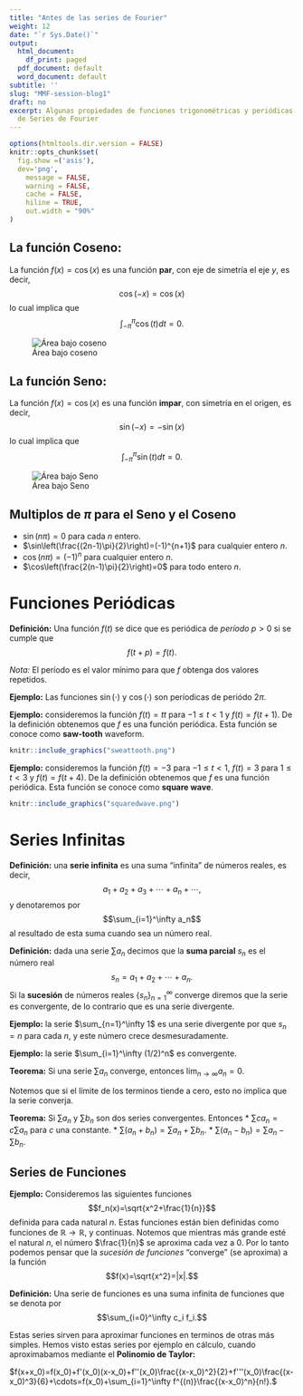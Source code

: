```yaml
---
title: "Antes de las series de Fourier"
weight: 12
date: "`r Sys.Date()`"
output:
  html_document:
    df_print: paged
  pdf_document: default
  word_document: default
subtitle: ''
slug: "MMF-session-blog1"
draft: no
excerpt: Algunas propiedades de funciones trigonométricas y periódicas para antes
  de Series de Fourier
---
```


```r
options(htmltools.dir.version = FALSE)
knitr::opts_chunk$set(
  fig.show =('asis'),
  dev='png',
	message = FALSE,
	warning = FALSE,
	cache = FALSE,
	hiline = TRUE,
	out.width = "90%"
)
```

## La función Coseno:

La función $f(x)=\cos(x)$ es una función **par**, con eje de simetría el eje $y,$ es decir, $$\cos(-x)=\cos(x)$$ lo cual implica que $$\int_{-\pi}^{\pi}\cos(t)dt =0.$$

![Área bajo coseno](https://www.intmath.com/fourier-series/svg/svgphp-revision-helpful-s0.svg)

## La función Seno:

La función $f(x)=\cos(x)$ es una función **impar**, con simetría en el origen, es decir, $$\sin(-x)=-\sin(x)$$ lo cual implica que $$\int_{-\pi}^{\pi}\sin(t)dt =0.$$

![Área bajo Seno](https://www.intmath.com/fourier-series/svg/svgphp-revision-helpful-s1.svg)

## Multiplos de $\pi$ para el Seno y el Coseno

-   $\sin(n\pi)=0$ para cada $n$ entero.
-   $\sin\left(\frac{(2n-1)\pi}{2}\right)=(-1)^{n+1}$ para cualquier entero $n.$
-   $\cos(n\pi)=(-1)^n$ para cualquier entero $n.$
-   $\cos\left(\frac{2(n-1)\pi}{2}\right)=0$ para todo entero $n.$

# Funciones Periódicas

**Definición:** Una función $f(t)$ se dice que es periódica de *período* $p>0$ si se cumple que $$f(t+p)=f(t).$$

*Nota:* El período es el valor mínimo para que $f$ obtenga dos valores repetidos.

**Ejemplo:** Las funciones $\sin(\cdot)$ y $\cos(\cdot)$ son períodicas de periódo $2\pi.$

**Ejemplo:** consideremos la función $f(t)=tt$ para $-1\leq t <1$ y $f(t)=f(t+1).$ De la definición obtenemos que $f$ es una función periódica. Esta función se conoce como **saw-tooth** waveform.

```r
knitr::include_graphics("sweattooth.png")
```

**Ejemplo:** consideremos la función $f(t)=-3$ para $-1\leq t <1$, $f(t)=3$ para $1\leq t <3$ y $f(t)=f(t+4).$ De la definición obtenemos que $f$ es una función periódica. Esta función se conoce como **square wave**.

```r
knitr::include_graphics("squaredwave.png")
```

# Series Infinitas

**Definición:** una **serie infinita** es una suma "infinita" de números reales, es decir, $$a_1+a_2+a_3+\cdots+a_n+\cdots,$$ y denotaremos por $$\sum_{i=1}^\infty a_n$$ al resultado de esta suma cuando sea un número real.

**Definición:** dada una serie $\sum a_n$ decimos que la **suma parcial** $s_n$ es el número real $$s_n=a_1+a_2+\cdots+a_n.$$ Si la **sucesión** de números reales $\{s_n\}_{n=1}^\infty$ converge diremos que la serie es convergente, de lo contrario que es una serie divergente.

**Ejemplo:** la serie $\sum_{n=1}^\infty 1$ es una serie divergente por que $s_n=n$ para cada $n,$ y este número crece desmesuradamente.

**Ejemplo:** la serie $\sum_{i=1}^\infty (1/2)^n$ es convergente.

**Teorema:** Si una serie $\sum a_n$ converge, entonces $\lim_{n\to \infty}a_n=0.$

Notemos que si el límite de los terminos tiende a cero, esto no implica que la serie converja.

**Teorema:** Si $\sum a_n$ y $\sum b_n$ son dos series convergentes. Entonces \* $\sum c a_n = c\sum a_n$ para $c$ una constante. \* $\sum (a_n+b_n)=\sum a_n +\sum b_n.$ \* $\sum (a_n -b_n)=\sum a_n -\sum b_n.$

## Series de Funciones

**Ejemplo:** Consideremos las siguientes funciones $$f_n(x)=\sqrt{x^2+\frac{1}{n}}$$ definida para cada natural $n.$ Estas funciones están bien definidas como funciones de $\mathbb{R}\to \mathbb{R},$ y continuas. Notemos que mientras más grande esté el natural $n,$ el número $\frac{1}{n}$ se aproxima cada vez a $0.$ Por lo tanto podemos pensar que la *sucesión de funciones* "converge" (se aproxima) a la función $$f(x)=\sqrt{x^2}=|x|.$$

**Definición:** Una serie de funciones es una suma infinita de funciones que se denota por $$\sum_{i=0}^\infty c_i f_i.$$

Estas series sirven para aproximar funciones en terminos de otras más simples. Hemos visto estas series por ejemplo en cálculo, cuando aproximabamos mediante el **Polinomio de Taylor:**

$f(x+x_0)=f(x_0)+f'(x_0)(x-x_0)+f''(x_0)\frac{(x-x_0)^2}{2}+f'''(x_0)\frac{(x-x_0)^3}{6}+\cdots=f(x_0)+\sum_{i=1}^\infty f^{(n)}\frac{(x-x_0)^n}{n!}.$
